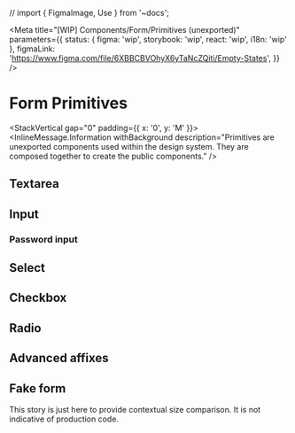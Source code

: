 // import { FigmaImage, Use } from '~docs';


<Meta
	title="[WIP] Components/Form/Primitives (unexported)"
	parameters={{
		status: { figma: 'wip', storybook: 'wip', react: 'wip', i18n: 'wip' },
		figmaLink: 'https://www.figma.com/file/6XBBCBVOhyX6yTaNcZQiti/Empty-States',
	}}
/>

# Form Primitives

<StackVertical gap="0" padding={{ x: '0', y: 'M' }}>
	<InlineMessage.Information
		withBackground
		description="Primitives are unexported components used within
    the design system. They are composed together to create the public components."
	/>
</StackVertical>

## Textarea

<Canvas>
	<Story story={Stories.TextareaPrimitive} />
</Canvas>

## Input

<Canvas>
	<Story story={Stories.InputPrimitive} />
</Canvas>

### Password input

<Canvas>
	<Story story={Stories.InputPrimitivePassword} />
</Canvas>

## Select

<Canvas>
	<Story story={Stories.SelectPrimitive} />
</Canvas>

## Checkbox

<Canvas>
	<Story story={Stories.CheckboxPrimitive} />
</Canvas>

## Radio

<Canvas>
	<Story story={Stories.RadioPrimitive} />
</Canvas>

## Advanced affixes

<Canvas>
	<Story story={Stories.InputPrimitiveWithDropdown} height={'20rem'} />
</Canvas>

## Fake form

This story is just here to provide contextual size comparison. It is not indicative of production code.

<Canvas>
	<Story story={Stories.FakeForm} />
</Canvas>
